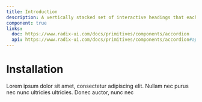 ```yaml
---
title: Introduction
description: A vertically stacked set of interactive headings that each reveal a section of content.
component: true
links:
  doc: https://www.radix-ui.com/docs/primitives/components/accordion
  api: https://www.radix-ui.com/docs/primitives/components/accordion#api-reference
---
```


# Installation
Lorem ipsum dolor sit amet, consectetur adipiscing elit. Nullam nec purus nec nunc ultricies ultricies. Donec auctor, nunc nec